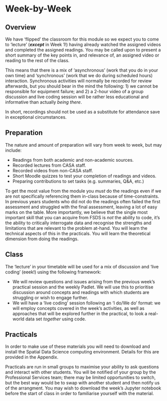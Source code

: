 # Week-by-Week {.unnumbered}

## Overview 

We have 'flipped' the classroom for this module so we expect you to come to 'lecture' (***except*** in Week 1!) having already watched the assigned videos and completed the assigned readings. You may be called upon to present a short summary of the key points in, and relevance of, an assigned video or reading to the rest of the class.

This means that there is a mix of 'asynchronous' (work that you do in your own time) and 'synchronous' (work that we do during scheduled hours) interaction. Synchronous activities will normally be recorded for review afterwards, but you should bear in the mind the following: 1) we cannot be responsible for equipment failure; and 2) a 2-hour video of a group discussion and live coding session will be rather less educational and informative than actually *being there*.

In short, recordings should not be used as a substitute for attendance save in exceptional circumstances.

## Preparation

The nature and amount of preparation will vary from week to week, but may include:

- Readings from both academic and non-academic sources.
- Recorded lectures from CASA staff.
- Recorded videos from non-CASA staff.
- Short Moodle quizzes to test your completion of readings and videos.
- Preparing contributions to set tasks (e.g. summaries, Q&A, etc.)

To get the most value from the module you *must* do the readings even if we are not specifically referencing them in-class because of time-constraints. In previous years students who did not do the readings often failed the first assessment and struggled with the final assessment, leaving a lot of easy marks on the table. More importantly, we believe that the single most important skill that you can acquire from FSDS is *not* the ability to code, it's the ability to critically interrogate data and recognise the strengths and limitations that are relevant to the problem at-hand. You will learn the technical aspects of this in the practicals. You will learn the theoretical dimension from doing the readings.

## Class

The 'lecture' in your timetable will be used for a mix of discussion and 'live coding' (eeek!) using the following framework:

- We will review questions and issues arising from the previous week's practical session and the weekly Padlet. We will use this to prioritise discussion around concepts and readings with which students are struggling or wish to engage further.
- We will have a 'live coding' session following an 'I do/We do' format: we will employ concepts covered in the week's  activities, as well as approaches that will be explored further in the practical, to look a real-world data set *together* using code.

## Practicals

In order to make use of these materials you will need to download and install the Spatial Data Science computing environment. Details for this are provided in the Appendix.

Practicals are run in small groups to maximise your ability to ask questions and interact with other students. You will be notified of your group by the Professional Services team; there may be limited opportunities to switch, but the best way would be to swap with another student and then notify us of the arrangment. You may wish to download the week's Jupyter notebook before the start of class in order to familiarise yourself with the material.